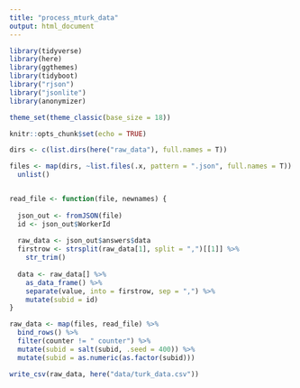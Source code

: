 ```yaml
---
title: "process_mturk_data"
output: html_document
---
```

```r
library(tidyverse)
library(here)
library(ggthemes)
library(tidyboot)
library("rjson")
library("jsonlite")
library(anonymizer)

theme_set(theme_classic(base_size = 18))
```

```r
knitr::opts_chunk$set(echo = TRUE)
```

```r

dirs <- c(list.dirs(here("raw_data"), full.names = T))

files <- map(dirs, ~list.files(.x, pattern = ".json", full.names = T)) %>%
  unlist()


read_file <- function(file, newnames) {
  
  json_out <- fromJSON(file)
  id <- json_out$WorkerId
  
  raw_data <- json_out$answers$data 
  firstrow <- strsplit(raw_data[1], split = ",")[[1]] %>%
    str_trim()
  
  data <- raw_data[] %>%
    as_data_frame() %>%
    separate(value, into = firstrow, sep = ",") %>%
    mutate(subid = id)
}

raw_data <- map(files, read_file) %>%
  bind_rows() %>%
  filter(counter != " counter") %>%
  mutate(subid = salt(subid, .seed = 400)) %>%
  mutate(subid = as.numeric(as.factor(subid)))

write_csv(raw_data, here("data/turk_data.csv"))

```
